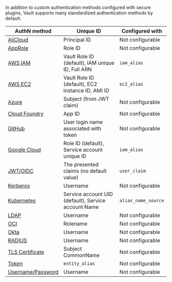In addition to custom authentication methods configured with secure plugins,
Vault supports many standardized authentication methods by default.

| AuthN method                                                            | Unique ID                                           | Configured with     |
|-------------------------------------------------------------------------|-----------------------------------------------------|---------------------|
| [AliCloud](/vault/docs/auth/alicloud)                                   | Principal ID                                        | Not configurable    |
| [AppRole](/vault/api-docs/auth/approle#create-update-approle)           | Role ID                                             | Not configurable    |
| [AWS IAM](/vault/docs/auth/aws#iam-auth-method)                         | Vault Role ID (default), IAM unique ID, Full ARN    | `iam_alias`         |
| [AWS EC2](/vault/docs/auth/aws#ec2-auth-method)                         | Vault Role ID (default), EC2 instance ID, AMI ID    | `ec2_alias`         |
| [Azure](/vault/api-docs/auth/azure#create-role)                         | Subject (from JWT claim)                            | Not configurable    |
| [Cloud Foundry](/vault/docs/auth/cf)                                    | App ID                                              | Not configurable    |
| [GitHub](/vault/docs/auth/github)                                       | User login name associated with token               | Not configurable    |
| [Google Cloud](/vault/api-docs/auth/gcp#create-role)                    | Role ID (default), Service account unique ID        | `iam_alias`         |
| [JWT/OIDC](/vault/api-docs/auth/jwt#create-role)                        | The presented claims (no default value)             | `user_claim`        |
| [Kerberos](/vault/docs/auth/kerberos)                                   | Username                                            | Not configurable    |
| [Kubernetes](/vault/api-docs/auth/kubernetes#create-role)               | Service account UID (default), Service account Name | `alias_name_source` |
| [LDAP](/vault/docs/auth/ldap)                                           | Username                                            | Not configurable    |
| [OCI](/vault/api-docs/auth/oci#create-role)                             | Rolename                                            | Not configurable    |
| [Okta](/vault/api-docs/auth/okta#register-user)                         | Username                                            | Not configurable    |
| [RADIUS](/vault/docs/auth/radius)                                       | Username                                            | Not configurable    |
| [TLS Certificate](/vault/api-docs/auth/cert#create-ca-certificate-role) | Subject CommonName                                  | Not configurable    |
| [Token](/vault/docs/auth/token)                                         | `entity_alias`                                      | Not configurable    |
| [Username/Password](/vault/api-docs/auth/userpass#create-update-user)   | Username                                            | Not configurable    |

